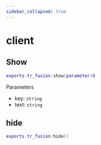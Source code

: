 ---
sidebar_collapsed: true
---

# client

## Show


```lua
exports.tr_fusion:show(parameter)d
```

Parameters

* key: `string`
* text: `string`

## hide


```lua
exports.tr_fusion:hide()
```
